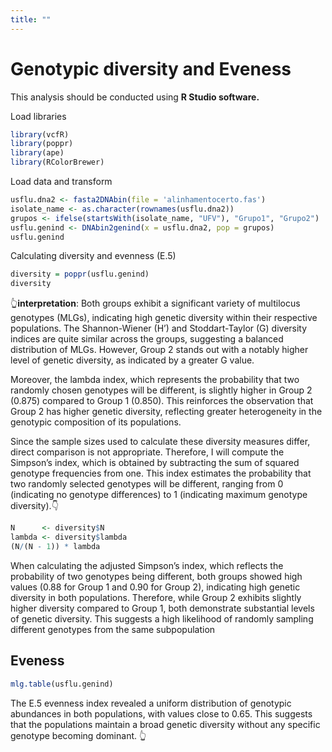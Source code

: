 ```yaml
---
title: ""
---
```


# Genotypic diversity and Eveness

This analysis should be conducted using **R Studio software.**

Load libraries

```r
library(vcfR)
library(poppr)
library(ape)
library(RColorBrewer)
```

Load data and transform

```r
usflu.dna2 <- fasta2DNAbin(file = 'alinhamentocerto.fas')
isolate_name <- as.character(rownames(usflu.dna2))
grupos <- ifelse(startsWith(isolate_name, "UFV"), "Grupo1", "Grupo2")
usflu.genind <- DNAbin2genind(x = usflu.dna2, pop = grupos)
usflu.genind

```

Calculating diversity and evenness (E.5)

```r
diversity = poppr(usflu.genind)
diversity
```

👆**interpretation**: Both groups exhibit a significant variety of multilocus genotypes (MLGs), indicating high genetic diversity within their respective populations. The Shannon-Wiener (H') and Stoddart-Taylor (G) diversity indices are quite similar across the groups, suggesting a balanced distribution of MLGs. However, Group 2 stands out with a notably higher level of genetic diversity, as indicated by a greater G value.

Moreover, the lambda index, which represents the probability that two randomly chosen genotypes will be different, is slightly higher in Group 2 (0.875) compared to Group 1 (0.850). This reinforces the observation that Group 2 has higher genetic diversity, reflecting greater heterogeneity in the genotypic composition of its populations.

Since the sample sizes used to calculate these diversity measures differ, direct comparison is not appropriate. Therefore, I will compute the Simpson's index, which is obtained by subtracting the sum of squared genotype frequencies from one. This index estimates the probability that two randomly selected genotypes will be different, ranging from 0 (indicating no genotype differences) to 1 (indicating maximum genotype diversity).👇

```r
N      <- diversity$N      
lambda <- diversity$lambda 
(N/(N - 1)) * lambda      
```

When calculating the adjusted Simpson's index, which reflects the probability of two genotypes being different, both groups showed high values (0.88 for Group 1 and 0.90 for Group 2), indicating high genetic diversity in both populations. Therefore, while Group 2 exhibits slightly higher diversity compared to Group 1, both demonstrate substantial levels of genetic diversity. This suggests a high likelihood of randomly sampling different genotypes from the same subpopulation

## Eveness

```r
mlg.table(usflu.genind)
```

The E.5 evenness index revealed a uniform distribution of genotypic abundances in both populations, with values close to 0.65. This suggests that the populations maintain a broad genetic diversity without any specific genotype becoming dominant. 👆
